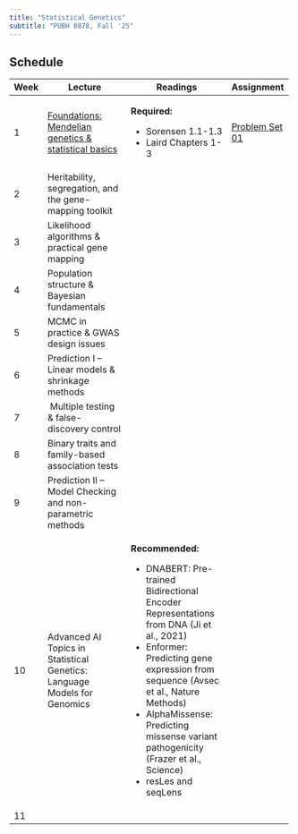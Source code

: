 ```yaml
---
title: "Statistical Genetics"
subtitle: "PUBH 8878, Fall '25"
---
```


## Schedule

+------------+---------------------------------------------------------------------------------+-------------------------------------------------------------------------------------------+-------------------------------------------------+
| Week       | Lecture                                                                         | Readings                                                                                  | Assignment                                      |
+============+=================================================================================+===========================================================================================+=================================================+
| 1          | [Foundations: Mendelian genetics & statistical basics](lectures/lecture-01.qmd) | **Required:**                                                                             | [Problem Set 01](assignments/assignment-01.qmd) |
|            |                                                                                 |                                                                                           |                                                 |
|            |                                                                                 | -   Sorensen 1.1-1.3                                                                      |                                                 |
|            |                                                                                 | -   Laird Chapters 1-3                                                                    |                                                 |
+------------+---------------------------------------------------------------------------------+-------------------------------------------------------------------------------------------+-------------------------------------------------+
| 2          | Heritability, segregation, and the gene-mapping toolkit                         |                                                                                           |                                                 |
+------------+---------------------------------------------------------------------------------+-------------------------------------------------------------------------------------------+-------------------------------------------------+
| 3          | Likelihood algorithms & practical gene mapping                                  |                                                                                           |                                                 |
+------------+---------------------------------------------------------------------------------+-------------------------------------------------------------------------------------------+-------------------------------------------------+
| 4          | Population structure & Bayesian fundamentals                                    |                                                                                           |                                                 |
+------------+---------------------------------------------------------------------------------+-------------------------------------------------------------------------------------------+-------------------------------------------------+
| 5          | MCMC in practice & GWAS design issues                                           |                                                                                           |                                                 |
+------------+---------------------------------------------------------------------------------+-------------------------------------------------------------------------------------------+-------------------------------------------------+
| 6          | Prediction I – Linear models & shrinkage methods                                |                                                                                           |                                                 |
+------------+---------------------------------------------------------------------------------+-------------------------------------------------------------------------------------------+-------------------------------------------------+
| 7          |  Multiple testing & false-discovery control                                     |                                                                                           |                                                 |
+------------+---------------------------------------------------------------------------------+-------------------------------------------------------------------------------------------+-------------------------------------------------+
| 8          | Binary traits and family-based association tests                                |                                                                                           |                                                 |
+------------+---------------------------------------------------------------------------------+-------------------------------------------------------------------------------------------+-------------------------------------------------+
| 9          | Prediction II – Model Checking and non-parametric methods                       |                                                                                           |                                                 |
+------------+---------------------------------------------------------------------------------+-------------------------------------------------------------------------------------------+-------------------------------------------------+
| 10         | Advanced AI Topics in Statistical Genetics: Language Models for Genomics        | **Recommended:**                                                                          |                                                 |
|            |                                                                                 |                                                                                           |                                                 |
|            |                                                                                 | -   DNABERT: Pre-trained Bidirectional Encoder Representations from DNA (Ji et al., 2021) |                                                 |
|            |                                                                                 | -   Enformer: Predicting gene expression from sequence (Avsec et al., Nature Methods)     |                                                 |
|            |                                                                                 | -   AlphaMissense: Predicting missense variant pathogenicity (Frazer et al., Science)     |                                                 |
|            |                                                                                 | -   resLes and seqLens                                                                    |                                                 |
+------------+---------------------------------------------------------------------------------+-------------------------------------------------------------------------------------------+-------------------------------------------------+
| 11         |                                                                                 |                                                                                           |                                                 |
+------------+---------------------------------------------------------------------------------+-------------------------------------------------------------------------------------------+-------------------------------------------------+
